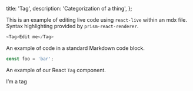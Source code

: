 
  title: 'Tag',
  description: 'Categorization of a thing',
};


This is an example of editing live code using `react-live` within an mdx file. Syntax highlighting provided by `prism-react-renderer`.

```js live=true
<Tag>Edit me</Tag>
```

An example of code in a standard Markdown code block.

```js
const foo = 'bar';
```

An example of our React `Tag` component.

<Tag>I’m a tag</Tag>
